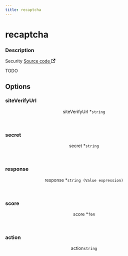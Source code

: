 ```yaml
---
title: recaptcha
---
```



# recaptcha

<div class="attributes">

### Description

<p>
  <span className="badge badgeDarkBlue">Security</span>
  <a href="https://github.com/nanobus/nanobus/blob/main/pkg/actions/core/recaptcha.go" target="_blank" rel="noopener noreferrer">Source code <svg width="13.5" height="13.5" aria-hidden="true" viewBox="0 0 24 24" class="iconExternalLink_node_modules-@docusaurus-theme-classic-lib-theme-Icon-ExternalLink-styles-module"><path fill="currentColor" d="M21 13v10h-21v-19h12v2h-10v15h17v-8h2zm3-12h-10.988l4.035 4-6.977 7.07 2.828 2.828 6.977-7.07 4.125 4.172v-11z"></path></svg></a>
</p>

</div>

TODO

## Options

<div class="attributes">

### siteVerifyUrl

<div class="attribute">
  <header>
    <span className="badge badgeDarkBlue">siteVerifyUrl <span className="required">*</span>
      <a class="hash-link" href="#siteverifyurl" title="Direct link to siteVerifyUrl">​</a>
    </span>
    <code>string</code>
  </header>



</div>

### secret

<div class="attribute">
  <header>
    <span className="badge badgeDarkBlue">secret <span className="required">*</span>
      <a class="hash-link" href="#secret" title="Direct link to secret">​</a>
    </span>
    <code>string</code>
  </header>



</div>

### response

<div class="attribute">
  <header>
    <span className="badge badgeDarkBlue">response <span className="required">*</span>
      <a class="hash-link" href="#response" title="Direct link to response">​</a>
    </span>
    <code>string (Value expression)</code>
  </header>



</div>

### score

<div class="attribute">
  <header>
    <span className="badge badgeDarkBlue">score <span className="required">*</span>
      <a class="hash-link" href="#score" title="Direct link to score">​</a>
    </span>
    <code>f64</code>
  </header>



</div>

### action

<div class="attribute">
  <header>
    <span className="badge badgeDarkBlue">action
      <a class="hash-link" href="#action" title="Direct link to action">​</a>
    </span>
    <code>string</code>
  </header>



</div>

</div>

